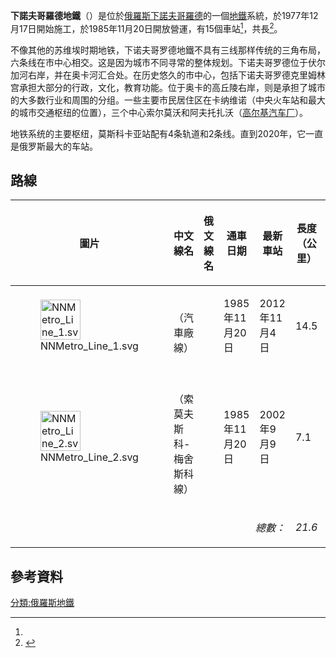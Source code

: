 {{Infobox public transit
| name =  下諾夫哥羅德地鐵 
| image =  NNMetro.svg
| image_size = 100px
| alt = 
| caption = 
| image2 = Metro NN Collage 2016.png
| imagesize2 = 240px
| caption2 = 
| owner = 下諾夫哥羅德市杜馬
| native_name = {{lang|ru|Нижего́родский метрополите́н}}<br/>''Nizhegorodsky Metropoliten''
| locale = {{RUS}}[[下诺夫哥罗德|下诺夫哥罗德]]都會圈
| type = [[地下鐵道|地下鐵道]]<br />[[城市軌道交通系統|城市軌道交通系統]]
| lines = 2 （包括 [[莫斯科中央環線|莫斯科中央環線]]）<ref name="factsheet_ru" />
| line_number = 
| start = 
| end = 
| stations = 15<ref name="factsheet_ru" /> <br />245（包括 [[莫斯科中央環線|莫斯科中央環線]]）
| ridership = 271,89千（平均）<ref name="Digits">{{Cite web|title=Статистика. Пассажиропоток в метро Нижнего Новгорода|url=http://www.rus-metro.ru/russia/nizhny-novgorod/statisticheskie-dannye.htm|work=www.rus-metro.ru|accessdate=2019-02-12|archive-date=2019-01-23|archive-url=https://web.archive.org/web/20190123071516/http://www.rus-metro.ru/russia/nizhny-novgorod/statisticheskie-dannye.htm|dead-url=yes}}</ref>
| annual_ridership = 30.4萬 (2017)<ref name="Digits"/>
| website = http://metronn.ru/
| chief_executive = 
| headquarters = 
| operator = {{lang|ru-Latn|Nizhegorodskoe Metro}}
| began_operation = 1985年11月20日
| system_length = {{convert|21.6|km|mi|abbr=on}}<ref name="factsheet_ru" />
| track_gauge = {{Track gauge|1520mm|lk=on}}（[[寬軌|寬軌]]）
| electrification = 825 [[伏特|V]][[直流電|直流電]]， [[第三軌供電|第三軌供電]], <br /> 3 kV（千伏）直流電[[架空電纜|架空電纜]]
| average_speed = {{convert|45.3|km/h|mph|abbr=on}}<ref name="Digits"/>
| map = [[File:Nizhny_Novgorod_Metro_map_en.svg|frameless]]
| map_state = collapsed
| character = 
| vehicles = 
| headway = [[繁忙時間|繁忙時間]]: 3-4 分鐘一班<br />非繁忙時間: 5–10 分鐘一班
}}
'''下諾夫哥羅德地鐵'''（{{lang-rus|Нижегородский метрополитен|Nizhegorodsky Metropoliten}}）是位於[[俄羅斯|俄羅斯]][[下諾夫哥羅德|下諾夫哥羅德]]的一個[[地鐵|地鐵]]系統，於1977年12月17日開始施工，於1985年11月20日開放營運，有15個車站<ref name="Rus-metro-stats" />，共{{convert|21.6|km|mi}}長<ref name="Rus-metro-stats">{{cite web |url=http://www.nsk-metro.ru/index.php?event=menu&pname=MetroRussia |title=МЕТРОПОЛИТЕНЫ РОССИИ за 2012 год |language=ru |trans_title=METROS of Russia in 2012 |website=Новосибирский метрополитен |publisher=Novosibirsk metro |year=2012 |accessdate=2013-09-03 |archive-date=2016-03-07 |archive-url=https://web.archive.org/web/20160307180649/http://nsk-metro.ru/index.php?event=menu&pname=metrorussia |dead-url=yes }}</ref>。

不像其他的苏维埃时期地铁，下诺夫哥罗德地鐵不具有三线那样传统的三角布局，六条线在市中心相交。这是因为城市不同寻常的整体规划。下诺夫哥罗德位于伏尔加河右岸，并在奥卡河汇合处。在历史悠久的市中心，包括下诺夫哥罗德克里姆林宫承担大部分的行政，文化，教育功能。位于奥卡的高丘陵右岸，则是承担了城市的大多数行业和周围的分组。一些主要市民居住区在卡纳维诺（中央火车站和最大的城市交通枢纽的位置），三个中心索尔莫沃和阿夫托扎沃（[[高尔基汽车厂|高尔基汽车厂]]）。

地铁系统的主要枢纽，莫斯科卡亚站配有4条轨道和2条线。直到2020年，它一直是俄罗斯最大的车站。

== 路線 ==
{| class="wikitable"
|-
!圖片!!中文線名!!俄文線名!!通車日期!!最新車站!!長度（公里）!!車站數量
|-
|[[Image:NNMetro_Line_1.svg|64px]]    
|{{link-en|下諾夫哥羅德地鐵1號線|Line 1 (Nizhny Novgorod Metro)|1號線}}<br>（汽車廠線）
|{{lang|ru|Линия 1<br>(Автозаводская)}}
|1985年11月20日
|2012年11月4日
|14.5
|11
|-  
|[[Image:NNMetro_Line_2.svg|64px]]
|{{link-en|下諾夫哥羅德地鐵2號線|Line 2 (Nizhny Novgorod Metro)|2號線}}<br>（索莫夫斯科-梅舍斯科線）
|{{lang|ru|Линия 2<br>(Сормовско-Мещерская)}}
|1985年11月20日
|2002年9月9日
|7.1
|5 
|-   
| colspan="5" style="text-align: right;" |''總數：''
|''21.6''
|''15''
|}

== 參考資料 ==
<references />

{{前蘇聯地區的地鐵系統}}

[[分類:俄羅斯地鐵|分類:俄羅斯地鐵]]